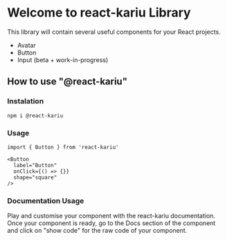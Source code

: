 
# Welcome to react-kariu Library

This library will contain several useful components for your React projects.

- Avatar
- Button
- Input (beta + work-in-progress)

## How to use "@react-kariu"

### Instalation

```
npm i @react-kariu
```

### Usage

```
import { Button } from 'react-kariu'

<Button
  label="Button"
  onClick={() => {}}
  shape="square"
/>

```

### Documentation Usage

Play and customise your component with the react-kariu documentation. Once your component is ready, go to the Docs section of the component
and click on "show code" for the raw code of your component.
